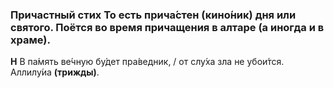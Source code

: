 
### Причастный стих <Tooltip>То есть прича́стен (кино́ник) дня или святого. Поётся во время прича­ще­ния в алтаре (а иногда и в храме).</Tooltip>

**Н** В па́мять ве́чную бу́дет пра́ведник, / от слу́ха зла не убои́тся. Аллилу́иа **(трижды)**.
